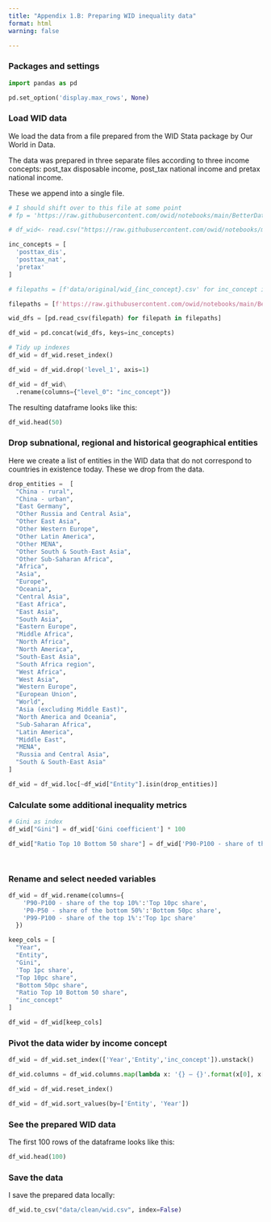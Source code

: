 ```yaml
---
title: "Appendix 1.B: Preparing WID inequality data"
format: html
warning: false

---
```


::: {.callout-note collapse="true" appearance="minimal"}
### Packages and settings

```python

import pandas as pd

pd.set_option('display.max_rows', None)
```
:::

::: {.callout-note collapse="true" appearance="minimal"}
### Load WID data
We load the data from a file prepared from the WID Stata package by Our World in Data.

The data was prepared in three separate files according to three income concepts: post_tax disposable income, post_tax national income and pretax national income.

These we append into a single file.

```python
# I should shift over to this file at some point
# fp = 'https://raw.githubusercontent.com/owid/notebooks/main/BetterDataDocs/PabloArriagada/WID/data/raw/wid_indices_992j.csv'

```



```python
# df_wid<- read.csv("https://raw.githubusercontent.com/owid/notebooks/main/BetterDataDocs/PabloArriagada/WID/data/final/wid_pretax.csv")

inc_concepts = [
  'posttax_dis',
  'posttax_nat',
  'pretax'
]

# filepaths = [f'data/original/wid_{inc_concept}.csv' for inc_concept in inc_concepts]

filepaths = [f'https://raw.githubusercontent.com/owid/notebooks/main/BetterDataDocs/PabloArriagada/WID/data/final/wid_{inc_concept}.csv' for inc_concept in inc_concepts]

wid_dfs = [pd.read_csv(filepath) for filepath in filepaths]

df_wid = pd.concat(wid_dfs, keys=inc_concepts)

# Tidy up indexes
df_wid = df_wid.reset_index()

df_wid = df_wid.drop('level_1', axis=1)

df_wid = df_wid\
  .rename(columns={"level_0": "inc_concept"})

```


The resulting dataframe looks like this:
```python
df_wid.head(50)
```
:::



::: {.callout-note collapse="true" appearance="minimal"}
### Drop subnational, regional and historical geographical entities

Here we create a list of entities in the WID data that do not correspond to countries in existence today. These we drop from the data.

```python

drop_entities =  [
  "China - rural",
  "China - urban",
  "East Germany",
  "Other Russia and Central Asia",
  "Other East Asia",
  "Other Western Europe",
  "Other Latin America",
  "Other MENA",
  "Other South & South-East Asia",
  "Other Sub-Saharan Africa",
  "Africa",
  "Asia",
  "Europe",
  "Oceania",
  "Central Asia",
  "East Africa",
  "East Asia",
  "South Asia",
  "Eastern Europe",
  "Middle Africa",
  "North Africa",
  "North America",
  "South-East Asia",
  "South Africa region",
  "West Africa",
  "West Asia",
  "Western Europe",
  "European Union",
  "World",
  "Asia (excluding Middle East)",
  "North America and Oceania",
  "Sub-Saharan Africa",
  "Latin America",
  "Middle East",
  "MENA",
  "Russia and Central Asia",
  "South & South-East Asia"
]

df_wid = df_wid.loc[~df_wid["Entity"].isin(drop_entities)]

```
:::



::: {.callout-note collapse="true" appearance="minimal"}
### Calculate some additional inequality metrics


```python
# Gini as index
df_wid["Gini"] = df_wid['Gini coefficient'] * 100

df_wid["Ratio Top 10 Bottom 50 share"] = df_wid['P90-P100 - share of the top 10%']/df_wid['P0-P50 - share of the bottom 50%'] * 100




```

:::


::: {.callout-note collapse="true" appearance="minimal"}
### Rename and select needed variables

```python

df_wid = df_wid.rename(columns={
    'P90-P100 - share of the top 10%':'Top 10pc share',
    'P0-P50 - share of the bottom 50%':'Bottom 50pc share',
    'P99-P100 - share of the top 1%':'Top 1pc share'
  })

keep_cols = [
  "Year",
  "Entity",
  "Gini",
  'Top 1pc share',
  "Top 10pc share",
  "Bottom 50pc share",
  "Ratio Top 10 Bottom 50 share",
  "inc_concept"
]

df_wid = df_wid[keep_cols]

```
:::

::: {.callout-note collapse="true" appearance="minimal"}
### Pivot the data wider by income concept

```python

df_wid = df_wid.set_index(['Year','Entity','inc_concept']).unstack()

df_wid.columns = df_wid.columns.map(lambda x: '{} – {}'.format(x[0], x[1]))

df_wid = df_wid.reset_index()

df_wid = df_wid.sort_values(by=['Entity', 'Year'])

```
:::


::: {.callout-note collapse="true" appearance="minimal"}
### See the prepared WID data

The first 100 rows of the dataframe looks like this:
```python
df_wid.head(100)
```

:::

::: {.callout-note collapse="true" appearance="minimal"}
### Save the data
I save the prepared data locally:
```python
df_wid.to_csv("data/clean/wid.csv", index=False)
```
:::



